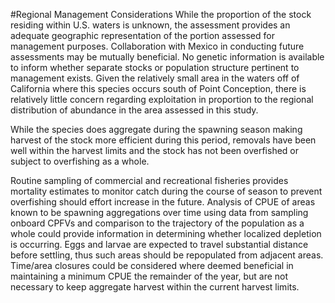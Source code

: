 
<!-- **************************REGIONAL MANAGEMENT************************* -->
#Regional Management Considerations
While the proportion of the stock residing within U.S. waters is unknown, the 
assessment provides an adequate geographic representation of the portion assessed for
management purposes.  Collaboration with Mexico in conducting future assessments 
may be mutually beneficial.  No genetic information is available to inform whether
separate stocks or population structure pertinent to management exists.  Given the
relatively small area in the waters off of California where this species occurs 
south of Point Conception, there is relatively little concern regarding exploitation 
in proportion to the regional  distribution of abundance in the area assessed in this study.  

While the species does aggregate during the spawning season making harvest of the 
stock more efficient during this period, removals have been well within the harvest 
limits and the stock has not been overfished or subject to overfishing as a whole.  

Routine sampling of commercial and recreational fisheries provides mortality estimates 
to monitor catch during the course of season to prevent overfishing should effort increase 
in the future.  Analysis of CPUE of areas known to be spawning aggregations over time
using data from sampling onboard CPFVs and comparison to the trajectory of the population 
as a whole could provide information in determining whether localized depletion is 
occurring.  Eggs and larvae are expected to travel substantial distance before settling,
thus such areas should be repopulated from adjacent areas.  Time/area closures could 
be considered where deemed beneficial in maintaining a minimum CPUE the remainder of
the year, but are not necessary to keep aggregate harvest within the current harvest limits.  
